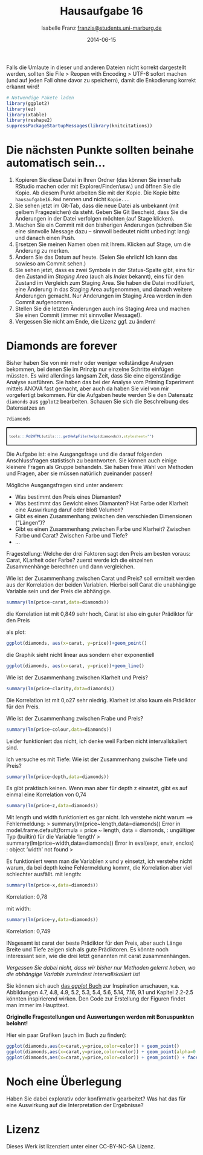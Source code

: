 % Hausaufgabe 16
% Isabelle Franz <franzis@students.uni-marburg.de>
% 2014-06-15

Falls die Umlaute in dieser und anderen Dateien nicht korrekt dargestellt werden, sollten Sie File > Reopen with Encoding > UTF-8 sofort machen (und auf jeden Fall ohne davor zu speichern), damit die Enkodierung korrekt erkannt wird! 

```r
# Notwendige Pakete laden
library(ggplot2)
library(ez)
library(xtable)
library(reshape2)
suppressPackageStartupMessages(library(knitcitations))
```

# Die nächsten Punkte sollten beinahe automatisch sein...
1. Kopieren Sie diese Datei in Ihren Ordner (das können Sie innerhalb RStudio machen oder mit Explorer/Finder/usw.) und öffnen Sie die Kopie. Ab diesem Punkt arbeiten Sie mit der Kopie. Die Kopie bitte `hausaufgabe16.Rmd` nennen und nicht `Kopie...`
2. Sie sehen jetzt im Git-Tab, dass die neue Datei als unbekannt (mit gelbem Fragezeichen) da steht. Geben Sie Git Bescheid, dass Sie die Änderungen in der Datei verfolgen möchten (auf Stage klicken).
3. Machen Sie ein Commit mit den bisherigen Änderungen (schreiben Sie eine sinnvolle Message dazu -- sinnvoll bedeutet nicht unbedingt lang) und danach einen Push.
4. Ersetzen Sie meinen Namen oben mit Ihrem. Klicken auf Stage, um die Änderung zu merken.
5. Ändern Sie das Datum auf heute. (Seien Sie ehrlich! Ich kann das sowieso am Commit sehen.)
6. Sie sehen jetzt, dass es zwei Symbole in der Status-Spalte gibt, eins für den Zustand im *Staging Area* (auch als *Index* bekannt), eins für den Zustand im Vergleich zum Staging Area. Sie haben die Datei modifiziert, eine Änderung in das Staging Area aufgenommen, und danach weitere Änderungen gemacht. Nur Änderungen im Staging Area werden in den Commit aufgenommen.
7. Stellen Sie die letzten Änderungen auch ins Staging Area und machen Sie einen Commit (immer mit sinnvoller Message!).
8. Vergessen Sie nicht am Ende, die Lizenz ggf. zu ändern!

# Diamonds are forever 
Bisher haben Sie von mir mehr oder weniger vollständige Analysen bekommen, bei denen Sie im Prinzip nur einzelne Schritte einfügen müssten. Es wird allerdings langsam Zeit, dass Sie eine eigenständige Analyse ausführen. Sie haben das bei der Analyse vom Priming Experiment mittels ANOVA fast gemacht, aber auch da haben Sie viel von mir vorgefertigt bekommen. Für die Aufgaben heute werden Sie den Datensatz `diamonds` aus `ggplot2` bearbeiten. Schauen Sie sich die Beschreibung des Datensatzes an

```r
?diamonds
```
<div style="border: 2px solid black; padding: 5px; font-size: 80%;">
```r
tools:::Rd2HTML(utils:::.getHelpFile(help(diamonds)),stylesheet="")
```
</div>

Die Aufgabe ist: eine Ausgangsfrage und die darauf folgenden Anschlussfragen statistisch zu beantworten. Sie können auch einige kleinere Fragen als Gruppe behandeln. Sie haben freie Wahl von Methoden und Fragen, aber sie müssen natürlich zueinander passen!

Mögliche Ausgangsfragen sind unter anderem:

* Was bestimmt den Preis eines Diamanten?
* Was bestimmt das Gewicht eines Diamanten? Hat Farbe oder Klarheit eine Auswirkung daruf oder bloß Volumen?
* Gibt es einen Zusammenhang zwischen den verschieden Dimensionen ("Längen")? 
* Gibt es einen Zusammenhang zwischen Farbe und Klarheit? Zwischen Farbe und Carat? Zwischen Farbe und Tiefe?
* ...

Fragestellung:
Welche der drei Faktoren sagt den Preis am besten voraus: Carat, KLarheit oder Farbe?
zuerst werde ich die einzelnen Zusammenhänge berechnen und dann vergleichen.

Wie ist der Zusammenhang zwischen Carat und Preis?
soll ermittelt werden aus der Korrelation der beiden Variablen. Hierbei soll Carat die unabhängige Variable sein und der Preis die abhängige.

  
```r
summary(lm(price~carat,data=diamonds))
```

die Korrelation ist mit 0,849 sehr hoch, Carat ist also ein guter Prädiktor für den Preis

als plot:
```r
ggplot(diamonds, aes(x=carat, y=price))+geom_point()
```
die Graphik sieht nicht linear aus sondern eher exponentiell
```r
ggplot(diamonds, aes(x=carat, y=price))+geom_line()
```

Wie ist der Zusammenhang zwischen Klarheit und Preis?
```r
summary(lm(price~clarity,data=diamonds))
```
Die Korrelation ist mit 0,o27 sehr niedrig. Klarheit ist also kaum ein Prädiktor für den Preis.

Wie ist der Zusammenhang zwischen Frabe und Preis?
```r
summary(lm(price~colour,data=diamonds))
```
Leider funktioniert das nicht, ich denke weil Farben nicht intervallskaliert sind.

Ich versuche es mit Tiefe: Wie ist der Zusammenhang zwische Tiefe und Preis?
```r
summary(lm(price~depth,data=diamonds))
```
Es gibt praktisch keinen.
Wenn man aber für depth z einsetzt, gibt es auf einmal eine Korrelation von 0,74
```r
summary(lm(price~z,data=diamonds))
```

Mit length und width funktioniert es gar nicht. Ich verstehe nicht warum
==> Fehlermeldung:
> summary(lm(price~length,data=diamonds))
Error in model.frame.default(formula = price ~ length, data = diamonds,  : 
  ungültiger Typ (builtin) für die Variable 'length'
> summary(lm(price~width,data=diamonds))
Error in eval(expr, envir, enclos) : object 'width' not found
>

Es funktioniert wenn man die Variablen x und y einsetzt, ich verstehe nicht warum, da bei depth keine Fehlermeldung kommt, die Korrelation aber viel schlechter ausfällt.
mit length:
```r
summary(lm(price~x,data=diamonds))
```
Korrelation: 0,78

mit width:
```r
summary(lm(price~y,data=diamonds))
```
Korrelation: 0,749

INsgesamt ist carat der beste Prädiktor für den Preis, aber auch Länge Breite und Tiefe zeigen sich als gute Prädiktoren. Es könnte noch interessant sein, wie die drei letzt genannten mit carat zusammenhängen.

*Vergessen Sie dabei nicht, dass wir bisher nur Methoden gelernt haben, wo die abhängige Variable zumindest intervallskaliert ist!*

Sie können sich auch [das *ggplot* Buch](http://dx.doi.org/10.1007/978-0-387-98141-3) zur Inspiration anschauen, v.a. Abbildungen 4.7, 4.8, 4.9, 5.2, 5.3, 5.4, 5.6, 5.14, 7.16, 9.1  und Kapitel 2.2-2.5 könnten inspirierend wirken. Den Code zur Erstellung der Figuren findet man immer im Haupttext.

**Originelle Fragestellungen und Auswertungen werden mit Bonuspunkten belohnt!** 

Hier ein paar Grafiken (auch im Buch zu finden):
```r
ggplot(diamonds,aes(x=carat,y=price,color=color)) + geom_point()
ggplot(diamonds,aes(x=carat,y=price,color=color)) + geom_point(alpha=0.3)
ggplot(diamonds,aes(x=carat,y=price,color=color)) + geom_point() + facet_wrap(~color)
```

# Noch eine Überlegung
Haben Sie dabei explorativ oder konfirmativ gearbeitet? Was hat das für eine Auswirkung auf die Interpretation der Ergebnisse?

# Lizenz
Dieses Werk ist lizenziert unter einer CC-BY-NC-SA Lizenz.

